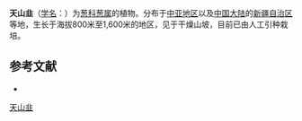 {{Speciesbox
| name = 天山韭
| status = 
| status_system = 
| image =
| genus = Allium
| species = deserticolum
| authority = M. Pop.
}}

'''天山韭'''（[[学名|学名]]：{{lang|la|''Allium deserticolum''}}）为[[葱科|葱科]][[葱属|葱属]]的植物。分布于[[中亚地区|中亚地区]]以及[[中国大陆|中国大陆]]的[[新疆自治区|新疆自治区]]等地，生长于海拔800米至1,600米的地区，见于干燥山坡，目前已由人工引种栽培。

== 参考文献 ==
<div class="references-small">
* {{cite web| url =http://www.bioinfo.cn/db05/KmzwSpecies.php?action=view&id=1121| title =天山韭| work =《中国高等植物数据库全库》| publisher =中国科学院微生物研究所| author =昆明植物研究所| accessdate =2009-02-22| deadurl =yes| archiveurl =https://web.archive.org/web/20160305031907/http://www.bioinfo.cn/db05/KmzwSpecies.php?action=view&id=1121| archivedate =2016-03-05}}
</div>

[[Category:葱属|天山韭]]


{{植物小作品}}